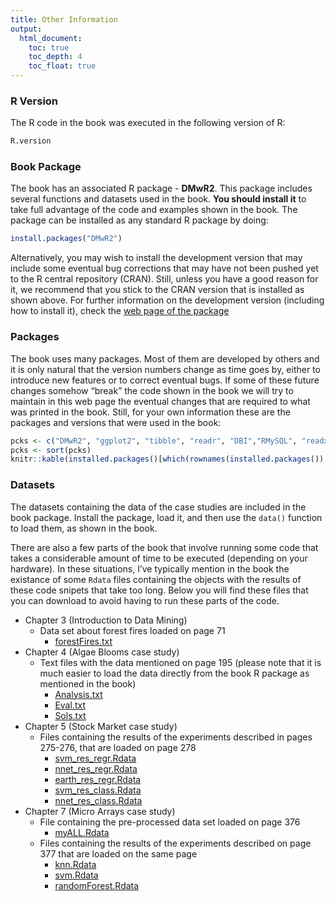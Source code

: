 ```yaml
---
title: Other Information
output:
  html_document:
    toc: true
    toc_depth: 4
    toc_float: true
---
```


### R Version

The R code in the book was executed in the following version of R:
```r
R.version
```


### Book Package

The book has an associated R package - **DMwR2**. This package includes several functions and datasets used in the book. **You should install it** to take full advantage of the code and examples shown in the book. The package can be installed as any standard R package by doing:

```r
install.packages("DMwR2")
```

Alternatively, you may wish to install the development version that may include some eventual bug corrections that may have not been pushed yet to the R central repository (CRAN). Still, unless you have a good reason for it, we recommend that you stick to the CRAN version that is installed as shown above. For further information on the development version (including how to install it), check the [web page of the package](https://github.com/ltorgo/DMwR2)


### Packages

The book uses many packages. Most of them are developed by others and it is only natural that the version numbers change as time goes by, either to introduce new features or to correct eventual bugs. If some of these future changes somehow "break" the code shown in the book we will try to maintain in this web page the eventual changes that are required to what was printed in the book. Still, for your own information these are the packages and versions that were used in the book:

```r
pcks <- c("DMwR2", "ggplot2", "tibble", "readr", "DBI","RMySQL", "readxl", "tidyr", "lubridate", "dplyr", "stringr", "Hmisc", "xts", "sp", "ggmap", "tm", "CORElearn", "GGally", "arules", "arulesViz", "cluster", "fpc", "forcats", "UBL", "e1071", "rpart.plot", "NeuralNetTools", "h2o", "adabag", "ipred", "randomForest", "gbm", "performanceEstimation", "rmarkdown", "shiny", "car", "corrplot", "rpart", "quantmod", "TTR", "nnet", "kernlab", "earth", "PerformanceAnalytics", "ROCR", "RWeka", "Biobase", "ALL", "genefilter", "class")
pcks <- sort(pcks)
knitr::kable(installed.packages()[which(rownames(installed.packages()) %in% pcks),c(1,3)],row.names = FALSE,format = "html")
```


### Datasets

The datasets containing the data of the case studies are included in the book package. Install the package, load it, and then use the `data()` function to load them, as shown in the book.

There are also a few parts of the book that involve running some code that takes a considerable amount of time to be executed (depending on your hardware). In these situations, I've typically mention in the book the existance of some `Rdata` files containing the objects with the results of these code snipets that take too long. Below you will find these files that you can download to avoid having to run these parts of the code.

- Chapter 3 (Introduction to Data Mining)
    + Data set about forest fires loaded on page 71
        - [forestFires.txt](http://www.dcc.fc.up.pt/~ltorgo/DMwR2/Data/forestFires.txt)
- Chapter 4 (Algae Blooms case study)
    + Text files with the data mentioned on page 195 (please note that it is much easier to load the data directly from the book R package as mentioned in the book)
        - [Analysis.txt](http://www.dcc.fc.up.pt/~ltorgo/DMwR2/Data/Analysis.txt)
        - [Eval.txt](http://www.dcc.fc.up.pt/~ltorgo/DMwR2/Data/Eval.txt)
        - [Sols.txt](http://www.dcc.fc.up.pt/~ltorgo/DMwR2/Data/Sols.txt)
- Chapter 5 (Stock Market case study)
    + Files containing the results of the experiments described in pages 275-276, that are loaded on page 278
        - [svm_res_regr.Rdata](http://www.dcc.fc.up.pt/~ltorgo/DMwR2/Data/svm_res_regr.Rdata)
        - [nnet_res_regr.Rdata](http://www.dcc.fc.up.pt/~ltorgo/DMwR2/Data/nnet_res_regr.Rdata)
        - [earth_res_regr.Rdata](http://www.dcc.fc.up.pt/~ltorgo/DMwR2/Data/earth_res_regr.Rdata)
        - [svm_res_class.Rdata](http://www.dcc.fc.up.pt/~ltorgo/DMwR2/Data/svm_res_class.Rdata)
        - [nnet_res_class.Rdata](http://www.dcc.fc.up.pt/~ltorgo/DMwR2/Data/nnet_res_class.Rdata)
- Chapter 7 (Micro Arrays case study)
    + File containing the pre-processed data set loaded on page 376
        - [myALL.Rdata](http://www.dcc.fc.up.pt/~ltorgo/DMwR2/Data/myALL.Rdata)
    + Files containing the results of the experiments described on page 377 that are loaded on the same page
        - [knn.Rdata](http://www.dcc.fc.up.pt/~ltorgo/DMwR2/Data/knn.Rdata)
        - [svm.Rdata](http://www.dcc.fc.up.pt/~ltorgo/DMwR2/Data/svm.Rdata)
        - [randomForest.Rdata](http://www.dcc.fc.up.pt/~ltorgo/DMwR2/Data/randomForest.Rdata)
    
